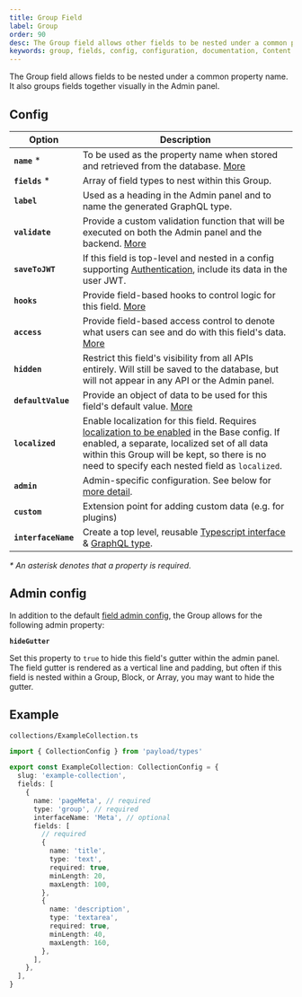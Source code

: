 ```yaml
---
title: Group Field
label: Group
order: 90
desc: The Group field allows other fields to be nested under a common property. Learn how to use Group fields, see examples and options.
keywords: group, fields, config, configuration, documentation, Content Management System, cms, headless, javascript, node, react, express
---
```


<Banner>
  The Group field allows fields to be nested under a common property name. It also groups fields
  together visually in the Admin panel.
</Banner>

<LightDarkImage
  srcLight="https://payloadcms.com/images/docs/fields/group.png"
  srcDark="https://payloadcms.com/images/docs/fields/group-dark.png"
  alt="Shows a Group field in the Payload admin panel"
  caption="Admin panel screenshot of a Group field"
/>

## Config

| Option              | Description                                                                                                                                                                                                                                                                        |
| ------------------- | ---------------------------------------------------------------------------------------------------------------------------------------------------------------------------------------------------------------------------------------------------------------------------------- |
| **`name`** \*       | To be used as the property name when stored and retrieved from the database. [More](/docs/fields/overview#field-names)                                                                                                                                                             |
| **`fields`** \*     | Array of field types to nest within this Group.                                                                                                                                                                                                                                    |
| **`label`**         | Used as a heading in the Admin panel and to name the generated GraphQL type.                                                                                                                                                                                                       |
| **`validate`**      | Provide a custom validation function that will be executed on both the Admin panel and the backend. [More](/docs/fields/overview#validation)                                                                                                                                       |
| **`saveToJWT`**     | If this field is top-level and nested in a config supporting [Authentication](/docs/authentication/config), include its data in the user JWT.                                                                                                                                      |
| **`hooks`**         | Provide field-based hooks to control logic for this field. [More](/docs/fields/overview#field-level-hooks)                                                                                                                                                                         |
| **`access`**        | Provide field-based access control to denote what users can see and do with this field's data. [More](/docs/fields/overview#field-level-access-control)                                                                                                                            |
| **`hidden`**        | Restrict this field's visibility from all APIs entirely. Will still be saved to the database, but will not appear in any API or the Admin panel.                                                                                                                                   |
| **`defaultValue`**  | Provide an object of data to be used for this field's default value. [More](/docs/fields/overview#default-values)                                                                                                                                                                  |
| **`localized`**     | Enable localization for this field. Requires [localization to be enabled](/docs/configuration/localization) in the Base config. If enabled, a separate, localized set of all data within this Group will be kept, so there is no need to specify each nested field as `localized`. |
| **`admin`**         | Admin-specific configuration. See below for [more detail](#admin-config).                                                                                                                                                                                                          |
| **`custom`**        | Extension point for adding custom data (e.g. for plugins)                                                                                                                                                                                                                          |
| **`interfaceName`** | Create a top level, reusable [Typescript interface](/docs/typescript/generating-types#custom-field-interfaces) & [GraphQL type](/docs/graphql/graphql-schema#custom-field-schemas).                                                                                                |

_\* An asterisk denotes that a property is required._

## Admin config

In addition to the default [field admin config](/docs/fields/overview#admin-config), the Group allows for the following admin property:

**`hideGutter`**

Set this property to `true` to hide this field's gutter within the admin panel. The field gutter is rendered as a vertical line and padding, but often if this field is nested within a Group, Block, or Array, you may want to hide the gutter.

## Example

`collections/ExampleCollection.ts`

```ts
import { CollectionConfig } from 'payload/types'

export const ExampleCollection: CollectionConfig = {
  slug: 'example-collection',
  fields: [
    {
      name: 'pageMeta', // required
      type: 'group', // required
      interfaceName: 'Meta', // optional
      fields: [
        // required
        {
          name: 'title',
          type: 'text',
          required: true,
          minLength: 20,
          maxLength: 100,
        },
        {
          name: 'description',
          type: 'textarea',
          required: true,
          minLength: 40,
          maxLength: 160,
        },
      ],
    },
  ],
}
```
